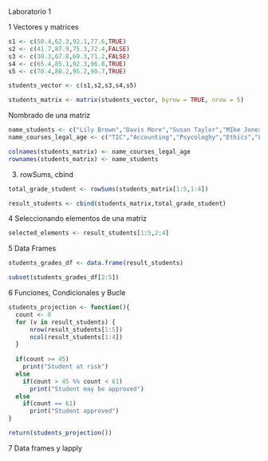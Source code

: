 Laboratorio 1

1 Vectores y matrices
```{r}
s1 <- c(50.4,62.3,92.1,77.6,TRUE)
s2 <- c(41.7,87.9,75.3,72.4,FALSE)
s3 <- c(30.3,67.8,69.3,71.2,FALSE)
s4 <- c(65.4,85.1,92.3,96.8,TRUE)
s5 <- c(70.4,88.2,95.2,90.7,TRUE)

students_vector <- c(s1,s2,s3,s4,s5)

students_matrix <- matrix(students_vector, byrow = TRUE, nrow = 5)
```
Nombrado de una matriz

```{r}
name_students <- c("Lily Brown","Davis More","Susan Taylor","MIke Jones","Tom Hill")
name_courses_legal_age <- c("TIC","Accounting","Psycologhy","Ethics","Legal_age")

colnames(students_matrix) <- name_courses_legal_age
rownames(students_matrix) <- name_students

```
3. rowSums, cbind

```{r}

total_grade_student <- rowSums(students_matrix[1:5,1:4])

result_students <- cbind(students_matrix,total_grade_student)

```
4 Seleccionando elementos de una matriz

```{r}

selected_elements <- result_students[1:5,2:4]
```

5 Data Frames

```{r}
students_grades_df <- data.frame(result_students)

subset(students_grades_df[2:5])

```
6 Funciones, Condicionales y Bucle

```{r}
students_projection <- function(){
  count <- 0
  for (v in result_students) {
      nrow(result_students[1:5])
      ncol(result_students[1:4])
  }
  
  if(count >= 45)
    print("Student at risk")
  else
    if(count > 45 %% count < 61)
      print("Student may be approved")
  else
    if(count == 61)
      print("Student approved")
}

return(students_projection())
```
7 Data frames y lapply

```{r}

```


